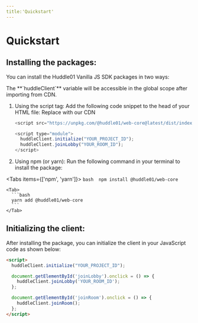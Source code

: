 ```yaml
---
title:'Quickstart'
---
```



# Quickstart

## Installing the packages:

You can install the Huddle01 Vanilla JS SDK packages in two ways:


<Callout type="info">
  The **`huddleClient`** variable will be accessible in the global scope after importing from CDN.
</Callout>

1. Using the script tag: Add the following code snippet to the head of your HTML file: Replace with our CDN

   ```js
   <script src="https://unpkg.com/@huddle01/web-core@latest/dist/index.js" />

   <script type="module">
     huddleClient.initialize("YOUR_PROJECT_ID");
     huddleClient.joinLobby("YOUR_ROOM_ID");
   </script>
   ```

2. Using npm (or yarn): Run the following command in your terminal to install the package:

  <Tabs items={['npm', 'yarn']}>
    <Tab>
      ```bash 
      npm install @huddle01/web-core
        ```
    </Tab>

    <Tab>
      ```bash
      yarn add @huddle01/web-core
      ```
    </Tab>
  </Tabs>

## Initializing the client:

After installing the package, you can initialize the client in your JavaScript code as shown below:

```html
<script>
  huddleClient.initialize("YOUR_PROJECT_ID");

  document.getElementById('joinLobby').onclick = () => {
    huddleClient.joinLobby('YOUR_ROOM_ID');
  };

  document.getElementById('joinRoom').onclick = () => {
    huddleClient.joinRoom();
  };
</script>
```
